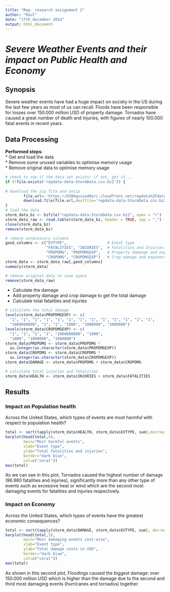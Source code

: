 ```yaml
---
title: "Rep. research assignment 2"
author: "Raul"
date: "17th december 2014"
output: html_document
---
```


# *Severe Weather Events and their impact on Public Health and Economy*  
  
## Synopsis
Severe weather events have had a huge impact on society in the US during the last few years as most of us can recall. Floods have been responsible for losses over 150.000 million USD of property damage. Tornados have caused a great number of death and injuries, with figures of nearly 100.000 fatal events in recent years.

## Data Processing

**Performed steps**:  
* Get and load the data  
* Remove some unused variables to optimise memory usage  
* Remove original data to optimise memory usage  

```r
# check to see if the data set exists; if not, get it...
if (!file.exists('repdata-data-StormData.csv.bz2')) {
        
# download the zip file and unzip
        file.url<-'https://d396qusza40orc.cloudfront.net/repdata%2Fdata%2FStormData.csv.bz2'
        download.file(file.url,destfile='repdata-data-StormData.csv.bz2', method="curl")
}
# load the data
storm_data_bz <- bzfile("repdata-data-StormData.csv.bz2", open = "r")
storm_data_raw <- read.table(storm_data_bz, header = TRUE, sep = ",")
close(storm_data_bz)
remove(storm_data_bz)

# remove unnecessary columns
good_columns <- c("EVTYPE",                  # Event type
                  "FATALITIES", "INJURIES",  # Fatalities and Injuries
                  "PROPDMG", "PROPDMGEXP",   # Property damange and exponential
                  "CROPDMG", "CROPDMGEXP")   # Crop damage and exponential
storm_data <- storm_data_raw[,good_columns]
summary(storm_data)

# remove original data to save space
remove(storm_data_raw)
```

* Calculate the damage
* Add property damage and crop damage to get the total damage
* Calculate total fatalities and injuries

```r
# calculate the total damage
levels(storm_data$PROPDMGEXP) <- c(
  "1", "1", "1", "1", "1", "1", "1", "1", "1", "1", "1", "1", "1", 
  "1000000000", "1", "1", "1000", "1000000", "1000000")
levels(storm_data$CROPDMGEXP) <- c(
  "1", "1", "1", "1", "1000000000", "1000", 
  "1000", "1000000", "1000000")
storm_data$PROPDMG <- storm_data$PROPDMG * 
  as.integer(as.character(storm_data$PROPDMGEXP))
storm_data$CROPDMG <- storm_data$CROPDMG * 
  as.integer(as.character(storm_data$CROPDMGEXP))
storm_data$DAMAGE <- storm_data$PROPDMG + storm_data$CROPDMG

# calculate total injuries and fatalities
storm_data$HEALTH <- storm_data$INJURIES + storm_data$FATALITIES
```

## Results
### Impact on Population health
Across the United States, which types of events are most harmful with respect to population health?

```r
total <- sort(tapply(storm_data$HEALTH, storm_data$EVTYPE, sum),decreasing = T)
barplot(head(total,4),
        main="Most harmful events",
        xlab="Event type",
        ylab="Total fatalities and injuries",
        border="dark blue",
        col=c("coral"))
max(total)
```

As we can see in this plot, Tornados caused the highest number of damage (96.980 fatalities and injuries), significantly more than any other type of events such as excessive heat or wind which are the second most damaging events for fatalities and injuries respectively.

### Impact on Economy
Across the United States, which types of events have the greatest economic consequences?

```r
total <- sort(tapply(storm_data$DAMAGE, storm_data$EVTYPE, sum), decreasing = T)
barplot(head(total,3),
        main="Most damaging events cost-wise",
        xlab="Event type",
        ylab="Total damage costs in USD",
        border="dark blue",
        col=c("coral"))
max(total)
```

As shown in this second plot, Floodings caused the biggest damage: over 150.000 million USD which is higher than the damage due to the second and third most damaging events (hurricanes and tornados) together.
